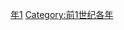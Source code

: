 {{Catnav|頁面分類|历史|歷史時代|年|前1世纪各年}}

{{catmore}}
{{Commons category|31 BC}}

[[Category:前30年代|年1]]
[[Category:前1世纪各年|Category:前1世纪各年]]